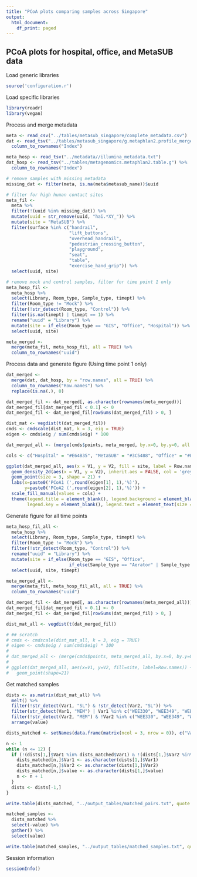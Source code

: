 ```yaml
---
title: "PCoA plots comparing samples across Singapore"
output:
  html_document:
    df_print: paged
---
```


## PCoA plots for hospital, office, and MetaSUB data

Load generic libraries
```r
source('configuration.r')
```

Load specific libraries
```r
library(readr)
library(vegan)
```

Process and merge metadata
```r
meta <- read_csv("../tables/metasub_singapore/complete_metadata.csv")
dat <- read_tsv("../tables/metasub_singapore/g.metaphlan2.profile_merged.tsv") %>% 
  column_to_rownames("Index")

meta_hosp <- read_tsv("../metadata//illumina_metadata.txt")
dat_hosp <- read_tsv("../tables/metagenomics.metaphlan2.table.g") %>% 
  column_to_rownames("Index")

# remove samples with missing metadata
missing_dat <- filter(meta, is.na(meta$metasub_name))$uuid

# filter for high human contact sites
meta_fil <-
  meta %>% 
  filter(!(uuid %in% missing_dat)) %>% 
  mutate(uuid = str_remove(uuid, "hai.*XY_")) %>% 
  mutate(site = "MetaSUB") %>% 
  filter(surface %in% c("handrail",
                        "lift_buttons",
                        "overhead_handrail",
                        "pedestrian_crossing_button",
                        "playground",
                        "seat",
                        "table",
                        "exercise_hand_grip")) %>% 
  select(uuid, site)

# remove mock and control samples, filter for time point 1 only
meta_hosp_fil <-
  meta_hosp %>%
  select(Library, Room_type, Sample_type, timept) %>% 
  filter(Room_type != "Mock") %>% 
  filter(!str_detect(Room_type, "Control")) %>% 
  filter(is.na(timept) | timept == 1) %>% 
  rename("uuid" = "Library") %>% 
  mutate(site = if_else(Room_type == "GIS", "Office", "Hospital")) %>%
  select(uuid, site)

meta_merged <-
  merge(meta_fil, meta_hosp_fil, all = TRUE) %>% 
  column_to_rownames("uuid")
```

Process data and generate figure (Using time point 1 only)
```r
dat_merged <-
  merge(dat, dat_hosp, by = "row.names", all = TRUE) %>%
  column_to_rownames("Row.names") %>% 
  replace(is.na(.), 0)

dat_merged_fil <- dat_merged[, as.character(rownames(meta_merged))]
dat_merged_fil[dat_merged_fil < 0.1] <- 0
dat_merged_fil <- dat_merged_fil[rowSums(dat_merged_fil) > 0, ]

dist_mat <- vegdist(t(dat_merged_fil))
cmds <- cmdscale(dist_mat, k = 3, eig = TRUE)
eigen <- cmds$eig / sum(cmds$eig) * 100

dat_merged_all <- (merge(cmds$points, meta_merged, by.x=0, by.y=0, all = TRUE))

cols <- c("Hospital" = "#E64B35", "MetaSUB" = "#3C5488", "Office" = "#FFCC00")

ggplot(dat_merged_all, aes(x = V1, y = V2, fill = site, label = Row.names), lwd=2) +
  geom_density_2d(aes(x = V1, y = V2), inherit.aes = FALSE, col = 'grey', lwd=1) + 
  geom_point(size = 3, shape = 21) +
  labs(x=paste0('PCoA1 (',round(eigen[1], 1),'%)'),
       y=paste0('PCoA2 (',round(eigen[2], 1),'%)')) +
  scale_fill_manual(values = cols) +
  theme(legend.title = element_blank(), legend.background = element_blank(),
        legend.key = element_blank(), legend.text = element_text(size = 12))

```

Generate figure for all time points
```r
meta_hosp_fil_all <-
  meta_hosp %>%
  select(Library, Room_type, Sample_type, timept) %>% 
  filter(Room_type != "Mock") %>% 
  filter(!str_detect(Room_type, "Control")) %>% 
  rename("uuid" = "Library") %>% 
  mutate(site = if_else(Room_type == "GIS", "Office",
                        if_else(Sample_type == "Aerator" | Sample_type == "Sink_Trap", "CTB", "CTA"))) %>%
  select(uuid, site, timept)

meta_merged_all <- 
  merge(meta_fil, meta_hosp_fil_all, all = TRUE) %>% 
  column_to_rownames("uuid")

dat_merged_fil <- dat_merged[, as.character(rownames(meta_merged_all))]
dat_merged_fil[dat_merged_fil < 0.1] <- 0
dat_merged_fil <- dat_merged_fil[rowSums(dat_merged_fil) > 0, ]

dist_mat_all <- vegdist(t(dat_merged_fil))

# ## scratch
# cmds <- cmdscale(dist_mat_all, k = 3, eig = TRUE)
# eigen <- cmds$eig / sum(cmds$eig) * 100
# 
# dat_merged_all <- (merge(cmds$points, meta_merged_all, by.x=0, by.y=0, all = TRUE))
# 
# ggplot(dat_merged_all, aes(x=V1, y=V2, fill=site, label=Row.names)) +
#   geom_point(shape=21)
```

Get matched samples
```r
dists <- as.matrix(dist_mat_all) %>% 
  melt() %>% 
  filter(!str_detect(Var1, "SL") & !str_detect(Var2, "SL")) %>% 
  filter(str_detect(Var1, "MEM") | Var1 %in% c("WEE330", "WEE349", "WEE368", "WEE387", "WEE388")) %>% 
  filter(!str_detect(Var2, "MEM") & !Var2 %in% c("WEE330", "WEE349", "WEE368", "WEE387", "WEE388")) %>% 
  arrange(value)

dists_matched <- setNames(data.frame(matrix(ncol = 3, nrow = 0)), c("Var1", "Var2", "value"))

n <- 1
while (n <= 12) {
  if (!(dists[1,]$Var1 %in% dists_matched$Var1) & !(dists[1,]$Var2 %in% dists_matched$Var2)) {
    dists_matched[n,]$Var1 <- as.character(dists[1,]$Var1)
    dists_matched[n,]$Var2 <- as.character(dists[1,]$Var2)
    dists_matched[n,]$value <- as.character(dists[1,]$value)
    n <- n + 1
  }
  dists <- dists[-1,]
}

write.table(dists_matched, "../output_tables/matched_pairs.txt", quote = F, row.names = F, col.names = F)

matched_samples <-
  dists_matched %>% 
  select(-value) %>% 
  gather() %>% 
  select(value)

write.table(matched_samples, "../output_tables/matched_samples.txt", quote = F, row.names = F, col.names = F)

```

Session information

```r
sessionInfo()
```
